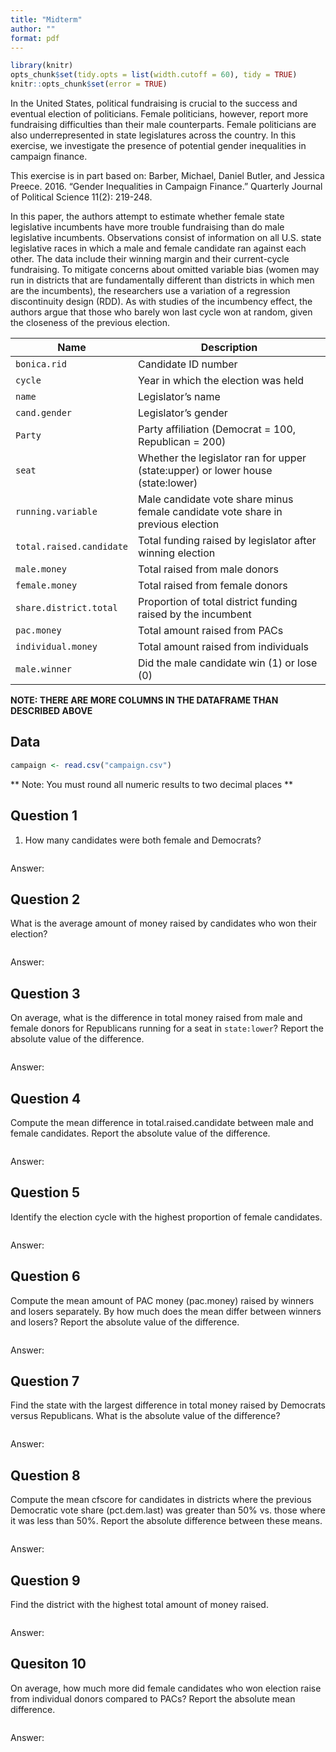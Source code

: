 ```yaml
---
title: "Midterm"
author: ""
format: pdf
---
```

```r
library(knitr)
opts_chunk$set(tidy.opts = list(width.cutoff = 60), tidy = TRUE)
knitr::opts_chunk$set(error = TRUE)
```

In the United States, political fundraising is crucial to the success and eventual election of politicians. Female politicians, however, report more fundraising difficulties than their male counterparts. Female politicians are also underrepresented in state legislatures across the country. In this exercise, we investigate the presence of potential gender inequalities in campaign finance.

This exercise is in part based on: Barber, Michael, Daniel Butler, and Jessica Preece. 2016. "Gender Inequalities in Campaign Finance." Quarterly Journal of Political Science 11(2): 219-248.

In this paper, the authors attempt to estimate whether female state legislative incumbents have more trouble fundraising than do male legislative incumbents. Observations consist of information on all U.S. state legislative races in which a male and female candidate ran against each other. The data include their winning margin and their current-cycle fundraising. To mitigate concerns about omitted variable bias (women may run in districts that are fundamentally different than districts in which men are the incumbents), the researchers use a variation of a regression discontinuity design (RDD). As with studies of the incumbency effect, the authors argue that those who barely won last cycle won at random, given the closeness of the previous election.

| Name                     | Description                                                                      |
|--------------------------|----------------------------------------------------------------------------------|
| `bonica.rid`             | Candidate ID number                                                              |
| `cycle`                  | Year in which the election was held                                              |
| `name`                   | Legislator's name                                                                |
| `cand.gender`            | Legislator's gender                                                              |
| `Party`                  | Party affiliation (Democrat = 100, Republican = 200)                             |
| `seat`                   | Whether the legislator ran for upper (state:upper) or lower house (state:lower)  |
| `running.variable`       | Male candidate vote share minus female candidate vote share in previous election |
| `total.raised.candidate` | Total funding raised by legislator after winning election                        |
| `male.money`             | Total raised from male donors                                                    |
| `female.money`           | Total raised from female donors                                                  |
| `share.district.total`   | Proportion of total district funding raised by the incumbent                     |
| `pac.money`              | Total amount raised from PACs                                                    |
| `individual.money `      | Total amount raised from individuals                                             |
| `male.winner`            | Did the male candidate win (1) or lose (0)                                       |

**NOTE: THERE ARE MORE COLUMNS IN THE DATAFRAME THAN DESCRIBED ABOVE**

## Data 

```r
campaign <- read.csv("campaign.csv")
```

** Note: You must round all numeric results to two decimal places **

## Question 1

1. How many candidates were both female and Democrats?

```r

```
Answer:

## Question 2

What is the average amount of money raised by candidates who won their election?

```r

```
Answer: 

## Question 3

On average, what is the difference in total money raised from male and female donors for Republicans running for a seat in `state:lower`?  Report the absolute value of the difference.

```r

```
Answer:

## Question 4

Compute the mean difference in total.raised.candidate between male and female candidates. Report the absolute value of the difference.

```r

```
Answer: 

## Question 5

Identify the election cycle with the highest proportion of female candidates.
```r

```
Answer: 

## Question 6

Compute the mean amount of PAC money (pac.money) raised by winners and losers separately. By how much does the mean differ between winners and losers?  Report the absolute value of the difference.

```r

```
Answer: 

## Question 7

Find the state with the largest difference in total money raised by Democrats versus Republicans.  What is the absolute value of the difference?

```r

```
Answer: 

## Question 8 

Compute the mean cfscore for candidates in districts where the previous Democratic vote share (pct.dem.last) was greater than 50% vs. those where it was less than 50%. Report the absolute difference between these means.

```r

```
Answer:

## Question 9

Find the district with the highest total amount of money raised. 
```r

```
Answer: 

## Quesiton 10

On average, how much more did female candidates who won election raise from individual donors compared to PACs? Report the absolute mean difference.

```r

```
Answer: 
